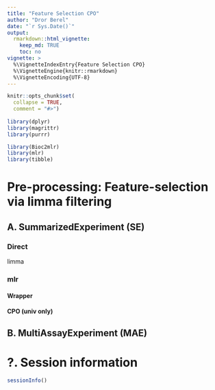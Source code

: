 ```yaml
---
title: "Feature Selection CPO"
author: "Dror Berel"
date: "`r Sys.Date()`"
output: 
  rmarkdown::html_vignette:
    keep_md: TRUE
    toc: no
vignette: >
  %\VignetteIndexEntry{Feature Selection CPO}
  %\VignetteEngine{knitr::rmarkdown}
  %\VignetteEncoding{UTF-8}
---
```


```r
knitr::opts_chunk$set(
  collapse = TRUE,
  comment = "#>")
  
library(dplyr)
library(magrittr)
library(purrr)

library(Bioc2mlr)
library(mlr)
library(tibble)
```


# Pre-processing: Feature-selection via limma filtering

## A. SummarizedExperiment (SE)


### Direct
limma

### mlr
#### Wrapper
#### CPO (univ only)



## B. MultiAssayExperiment (MAE)




# ?. Session information
```r
sessionInfo()
```
